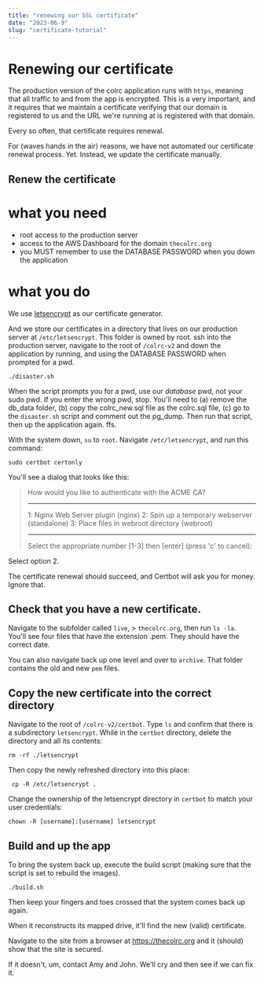 ```yaml
---
title: "renewing our SSL certificate"
date: "2023-06-9"
slug: "certificate-tutorial"
---
```


# Renewing our certificate

The production version of the colrc application runs with `https`, meaning that
all traffic to and from the app is encrypted.  This is a very important, and it
requires that we maintain a certificate verifying that our domain is registered to us 
and the URL we're running at is registered with that domain.

Every so often, that certificate requires renewal.   

For (waves hands in the air) reasons, we have not automated our certificate 
renewal process.  Yet.  Instead, we update the certificate manually.

## Renew the certificate

# what you need 

- root access to the production server
- access to the AWS Dashboard for the domain `thecolrc.org`
- you MUST remember to use the DATABASE PASSWORD when you down the application

# what you do

We use [letsencrypt](https://letsencrypt.org/) as our certificate generator.

And we store our certificates in a directory that lives on our production server at `/etc/letsencrypt`.  This folder is 
owned by root. ssh into the production server, navigate to the root of `/colrc-v2` and
down the application by running, and using the DATABASE PASSWORD when prompted for a pwd.

```./disaster.sh```  

When the script prompts you for a pwd, use our *database* pwd, not your sudo pwd.  If you enter the wrong
pwd, stop.  You'll need to (a) remove the db_data folder, (b) copy the colrc_new.sql file as the colrc.sql file,
(c) go to the `disaster.sh` script and comment out the pg_dump.  Then run that script, then up the application again.  ffs.  

With the system down, `su` to `root`.  Navigate `/etc/letsencrypt`, and run this command:

```sudo certbot certonly```

You'll see a dialog that looks like this:

> How would you like to authenticate with the ACME CA?
> - - - - - - - - - - - - - - - - - - - - - - - - - - - - - - - - - - - - - - - -
> 1: Nginx Web Server plugin (nginx)
> 2: Spin up a temporary webserver (standalone)
> 3: Place files in webroot directory (webroot)
> - - - - - - - - - - - - - - - - - - - - - - - - - - - - - - - - - - - - - - - -
> Select the appropriate number [1-3] then [enter] (press 'c' to cancel):  

Select option 2.

The certificate renewal should succeed, and Certbot will ask you for money.  Ignore that.

## Check that you have a new certificate.

Navigate to the subfolder called `live`, > `thecolrc.org`, then run `ls -la`. You'll see four 
files that have the extension .pem.  They should have the correct date.

You can also navigate back up one level and over to `archive`.  That folder contains the old and new `pem` files.

## Copy the new certificate into the correct directory

Navigate to the root of `/colrc-v2/certbot`.  Type `ls` and confirm that there is
a subdirectory `letsencrypt`.  While in the `certbot` directory, delete the directory and all its contents:

```rm -rf ./letsencrypt```

Then copy the newly refreshed directory into this place:

``` cp -R /etc/letsencrypt .```

Change the ownership of the letsencrypt directory in `certbot` to match your
user credentials:

``` chown -R [username]:[username] letsencrypt ```

## Build and up the app

To bring the system back up, execute the build script (making sure that the script is set to 
rebuild the images).

```./build.sh```  

Then keep your fingers and toes crossed that the system comes back up again.

When it reconstructs its mapped drive, it'll find the new (valid) certificate.

Navigate to the site from a browser at https://thecolrc.org and it (should) show that the site
is secured.

If it doesn't, um, contact Amy and John.  We'll cry and then see if we can fix it.



